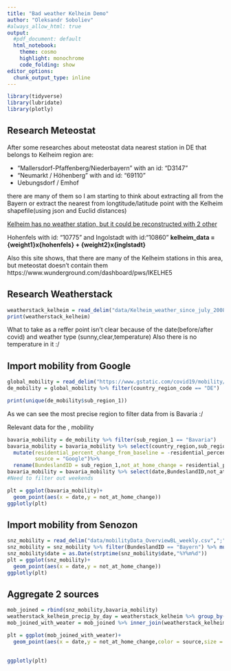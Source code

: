 ```yaml
---
title: "Bad weather Kelheim Demo"
author: "Oleksandr Soboliev"
#always_allow_html: true
output:
  #pdf_document: default
  html_notebook:
    theme: cosmo
    highlight: monochrome
    code_folding: show
editor_options: 
  chunk_output_type: inline
---
```

```r
library(tidyverse)
library(lubridate)
library(plotly)
```


## **Research Meteostat**
After some researches about meteostat data nearest station in DE that belongs to Kelheim region 
are:

* "Mallersdorf-Pfaffenberg/Niederbayern" with an id: "D3147"
* "Neumarkt / Höhenberg" with and id: "69110"
* Uebungsdorf / Emhof

there are many of them so I am starting to think about extracting all from the Bayern or extract the nearest from longtitude/latitude point with the Kelheim shapefile(using json and Euclid distances) 

[Kelheim has no weather station, but it could be reconstructed with 2 other](https://weatherspark.com/y/70370/Average-Weather-in-Kelheim-Germany-Year-Round)

Hohenfels with id: "10775" and Ingolstadt with id:"10860"
**kelheim_data = {weight1}x{hohenfels} + {weight2}x{inglstadt}**

Also this site shows, that there are many of the Kelheim stations in this area, but meteostat doesn't contain them
https://www.wunderground.com/dashboard/pws/IKELHE5



## **Research Weatherstack**

```r
weatherstack_kelheim = read_delim("data/Kelheim_weather_since_july_2008.csv",delim = ",")
print(weatherstack_kelheim)
```
What to take as a reffer point isn't clear because of the date(before/after covid) and weather type (sunny,clear,temperature)
Also there is no temperature in it :/

## **Import mobility from Google**
```r
global_mobility = read_delim("https://www.gstatic.com/covid19/mobility/Global_Mobility_Report.csv",",")
de_mobility = global_mobility %>% filter(country_region_code == "DE")
```

```r
print(unique(de_mobility$sub_region_1))

```
As we can see the most precise region to filter data from is Bavaria :/

Relevant data for the , mobility

```r
bavaria_mobility = de_mobility %>% filter(sub_region_1 == "Bavaria")
bavaria_mobility = bavaria_mobility %>% select(country_region,sub_region_1,date,residential_percent_change_from_baseline) %>%
  mutate(residential_percent_change_from_baseline = -residential_percent_change_from_baseline,
         source = "Google")%>%
  rename(BundeslandID = sub_region_1,not_at_home_change = residential_percent_change_from_baseline)
bavaria_mobility = bavaria_mobility %>% select(date,BundeslandID,not_at_home_change,source)
#Need to filter out weekends

plt = ggplot(bavaria_mobility)+
  geom_point(aes(x = date,y = not_at_home_change))
ggplotly(plt)
```
## **Import mobility from Senozon**

```r
snz_mobility = read_delim("data/mobilityData_OverviewBL_weekly.csv",";")
snz_mobility = snz_mobility %>% filter(BundeslandID == "Bayern") %>% mutate(source = "senozon") %>% select(-outOfHomeDuration) %>% rename(not_at_home_change = percentageChangeComparedToBeforeCorona)
snz_mobility$date = as.Date(strptime(snz_mobility$date,"%Y%m%d"))
plt = ggplot(snz_mobility)+
  geom_point(aes(x = date,y = not_at_home_change))
ggplotly(plt)
```



## **Aggregate 2 sources**

```r
mob_joined = rbind(snz_mobility,bavaria_mobility)
weatherstack_kelheim_precip_by_day = weatherstack_kelheim %>% group_by(date) %>% summarize(precip_mean = mean(precip))
mob_joined_with_weater = mob_joined %>% inner_join(weatherstack_kelheim_precip_by_day, by = "date")

plt = ggplot(mob_joined_with_weater)+
  geom_point(aes(x = date,y = not_at_home_change,color = source,size = precip_mean))
  

ggplotly(plt)

```


```r

```